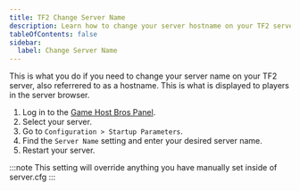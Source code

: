 ```yaml
---
title: TF2 Change Server Name
description: Learn how to change your server hostname on your TF2 server.
tableOfContents: false
sidebar:
  label: Change Server Name
---
```


This is what you do if you need to change your server name on your TF2 server, also referrered to as a hostname. This is what is displayed to players in the server browser.

1. Log in to the [Game Host Bros Panel](https://panel.gamehostbros.com/).
2. Select your server.
3. Go to `Configuration > Startup Parameters`.
4. Find the `Server Name` setting and enter your desired server name.
5. Restart your server.

:::note
This setting will override anything you have manually set inside of server.cfg
:::